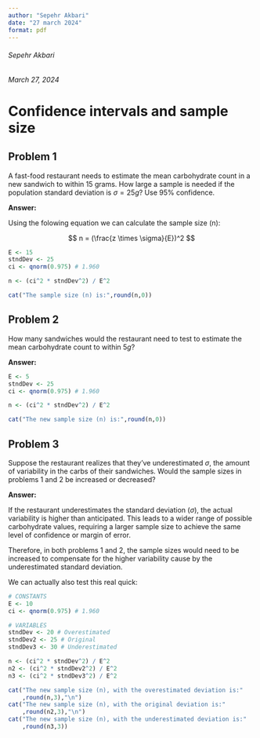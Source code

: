 ```yaml
---
author: "Sepehr Akbari"
date: "27 march 2024"
format: pdf
---
```


###### Sepehr Akbari

###### March 27, 2024

# Confidence intervals and sample size

## Problem 1

A fast-food restaurant needs to estimate the mean carbohydrate count in a new sandwich to within $15$ grams. How large a sample is needed if the population standard deviation is $σ = 25g$? Use $95\%$ confidence.

**Answer:**

Using the folowing equation we can calculate the sample size (n):

$$
n = (\frac{z \times \sigma}{E})^2
$$

```r
E <- 15
stndDev <- 25
ci <- qnorm(0.975) # 1.960

n <- (ci^2 * stndDev^2) / E^2

cat("The sample size (n) is:",round(n,0))
```

## Problem 2

How many sandwiches would the restaurant need to test to estimate the mean carbohydrate count to within $5g$?

**Answer:**

```r
E <- 5
stndDev <- 25
ci <- qnorm(0.975) # 1.960

n <- (ci^2 * stndDev^2) / E^2

cat("The new sample size (n) is:",round(n,0))
```

## Problem 3

Suppose the restaurant realizes that they’ve underestimated $σ$, the amount of variability in the carbs of their sandwiches. Would the sample sizes in problems 1 and 2 be increased or decreased?

**Answer:**

If the restaurant underestimates the standard deviation ($\sigma$), the actual variability is higher than anticipated. This leads to a wider range of possible carbohydrate values, requiring a larger sample size to achieve the same level of confidence or margin of error.

Therefore, in both problems 1 and 2, the sample sizes would need to be increased to compensate for the higher variability cause by the underestimated standard deviation.

We can actually also test this real quick:

```r
# CONSTANTS
E <- 10
ci <- qnorm(0.975) # 1.960

# VARIABLES
stndDev <- 20 # Overestimated
stndDev2 <- 25 # Original
stndDev3 <- 30 # Underestimated

n <- (ci^2 * stndDev^2) / E^2
n2 <- (ci^2 * stndDev2^2) / E^2
n3 <- (ci^2 * stndDev3^2) / E^2

cat("The new sample size (n), with the overestimated deviation is:"
    ,round(n,3),"\n")
cat("The new sample size (n), with the original deviation is:"
    ,round(n2,3),"\n")
cat("The new sample size (n), with the underestimated deviation is:"
    ,round(n3,3))
```
